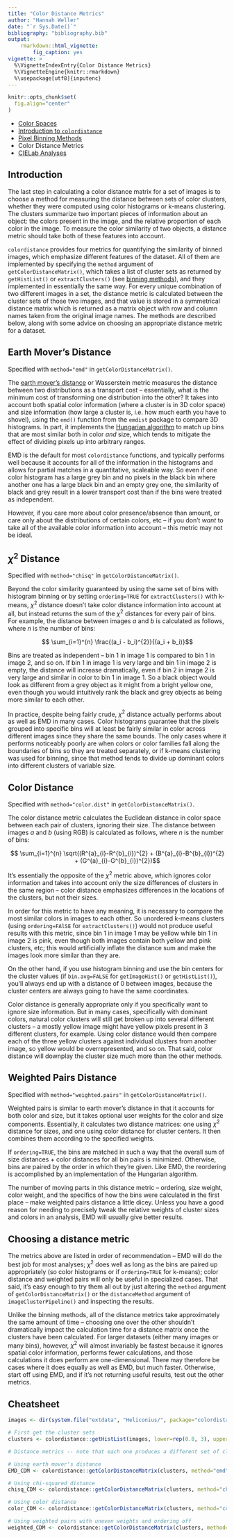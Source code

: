 ```yaml
---
title: "Color Distance Metrics"
author: "Hannah Weller"
date: "`r Sys.Date()`"
bibliography: "bibliography.bib"
output: 
    rmarkdown::html_vignette: 
        fig_caption: yes
vignette: >
  %\VignetteIndexEntry{Color Distance Metrics}
  %\VignetteEngine{knitr::rmarkdown}
  %\usepackage[utf8]{inputenc}
---
```

```r
knitr::opts_chunk$set(
  fig.align="center"
)
```

* [Color Spaces](color-spaces.html)
* [Introduction to `colordistance`](colordistance-introduction.html)
* [Pixel Binning Methods](binning-methods.html)
* Color Distance Metrics
* [CIELab Analyses](lab-analyses.html)

## Introduction

The last step in calculating a color distance matrix for a set of images is to choose a method for measuring the distance between sets of color clusters, whether they were computed using color histograms or k-means clustering. The clusters summarize two important pieces of information about an object: the colors present in the image, and the relative proportion of each color in the image. To measure the color similarity of two objects, a distance metric should take both of these features into account.

`colordistance` provides four metrics for quantifying the similarity of binned images, which emphasize different features of the dataset. All of them are implemented by specifying the `method` argument of `getColorDistanceMatrix()`, which takes a list of cluster sets as returned by `getHistList()` or `extractClusters()` (see [binning methods](binning-methods.html)), and they implemented in essentially the same way. For every unique combination of two different images in a set, the distance metric is calculated between the cluster sets of those two images, and that value is stored in a symmetrical distance matrix which is returned as a matrix object with row and column names taken from the original image names. The methods are described below, along with some advice on choosing an appropriate distance metric for a dataset. 



## Earth Mover's Distance

Specified with `method="emd"` in `getColorDistanceMatrix()`. 

The [earth mover's distance](@Rubner2000) or Wasserstein metric measures the distance between two distributions as a transport cost -- essentially, what is the minimum cost of transforming one distribution into the other? It takes into account both spatial color information (where a cluster is in 3D color space) and size information (how large a cluster is, i.e. how much earth you have to shovel), using the `emd()` function from the `emdist` package to compare 3D histograms. In part, it implements the [Hungarian algorithm](https://en.wikipedia.org/wiki/Hungarian_algorithm) to match up bins that are most similar both in color *and* size, which tends to mitigate the effect of dividing pixels up into arbitrary ranges.

EMD is the default for most `colordistance` functions, and typically performs well because it accounts for all of the information in the histograms and allows for partial matches in a quantitative, scaleable way. So even if one color histogram has a large grey bin and no pixels in the black bin where another one has a large black bin and an empty grey one, the similarity of black and grey result in a lower transport cost than if the bins were treated as independent.

However, if you care more about color presence/absence than amount, or care only about the distributions of certain colors, etc -- if you don't *want* to take all of the available color information into account -- this metric may not be ideal.

## $\chi^{2}$ Distance

Specified with `method="chisq"` in `getColorDistanceMatrix()`.

Beyond the color similarity guaranteed by using the same set of bins with histogram binning or by setting `ordering=TRUE` for `extractClusters()` with k-means, $\chi^{2}$ distance doesn't take color distance information into account at all, but instead returns the sum of the $\chi^{2}$ distances for every pair of bins. For example, the distance between images $a$ and $b$ is calculated as follows, where $n$ is the number of bins:

$$ \sum_{i=1}^{n} \frac{(a_i - b_i)^{2}}{(a_i + b_i)}$$

Bins are treated as independent -- bin 1 in image 1 is compared to bin 1 in image 2, and so on. If bin 1 in image 1 is very large and bin 1 in image 2 is empty, the distance will increase dramatically, even if bin 2 in image 2 is very large and similar in color to bin 1 in image 1. So a black object would look as different from a grey object as it might from a bright yellow one, even though you would intuitively rank the black and grey objects as being more similar to each other. 

In practice, despite being fairly crude, $\chi^{2}$ distance actually performs about as well as EMD in many cases. Color histograms guarantee that the pixels grouped into specific bins will at least be fairly similar in color across different images since they share the same bounds. The only cases where it performs noticeably poorly are when colors or color families fall along the boundaries of bins so they are treated separately, or if k-means clustering was used for binning, since that method tends to divide up dominant colors into different clusters of variable size. 

## Color Distance

Specified with `method="color.dist"` in `getColorDistanceMatrix()`.

The color distance metric calculates the Euclidean distance in color space between each pair of clusters, ignoring their size. The distance between images $a$ and $b$ (using RGB) is calculated as follows, where $n$ is the number of bins:

$$ \sum_{i=1}^{n} \sqrt((R^{a}_{i}-R^{b}_{i})^{2} + (B^{a}_{i}-B^{b}_{i})^{2} + (G^{a}_{i}-G^{b}_{i})^{2})$$

It's essentially the opposite of the $\chi^{2}$ metric above, which ignores color information and takes into account only the size differences of clusters in the same region -- color distance emphasizes differences in the locations of the clusters, but not their sizes.

In order for this metric to have any meaning, it is necessary to compare the most similar colors in images to each other. So unordered k-means clusters (using `ordering=FAlSE` for `extractClusters()`) would not produce useful results with this metric, since bin 1 in image 1 may be yellow while bin 1 in image 2 is pink, even though both images contain both yellow and pink clusters, etc; this would artificially inflate the distance sum and make the images look more similar than they are. 

On the other hand, if you use histogram binning and use the bin centers for the cluster values (if `bin.avg=FALSE` for `getImageHist()` or `getHistList()`), you'll always end up with a distance of 0 between images, because the cluster centers are always going to have the same coordinates. 

Color distance is generally appropriate only if you specifically want to ignore size information. But in many cases, specifically with dominant colors, natural color clusters will still get broken up into several different clusters -- a mostly yellow image might have yellow pixels present in 3 different clusters, for example. Using color distance would then compare each of the three yellow clusters against individual clusters from another image, so yellow would be overrepresented, and so on. That said, color distance will downplay the cluster size much more than the other methods.

## Weighted Pairs Distance

Specified with `method="weighted.pairs"` in `getColorDistanceMatrix()`.

Weighted pairs is similar to earth mover's distance in that it accounts for both color and size, but it takes optional user weights for the color and size components. Essentially, it calculates two distance matrices: one using $\chi^{2}$ distance for sizes, and one using color distance for cluster centers. It then combines them according to the specified weights. 

If `ordering=TRUE`, the bins are matched in such a way that the overall sum of size distances + color distances for all bin pairs is minimized. Otherwise, bins are paired by the order in which they're given. Like EMD, the reordering is accomplished by an implementation of the Hungarian algorithm.

The number of moving parts in this distance metric -- ordering, size weight, color weight, and the specifics of how the bins were calculated in the first place -- make weighted pairs distance a little dicey. Unless you have a good reason for needing to precisely tweak the relative weights of cluster sizes and colors in an analysis, EMD will usually give better results.

## Choosing a distance metric

The metrics above are listed in order of recommendation -- EMD will do the best job for most analyses; $\chi^{2}$ does well as long as the bins are paired up appropriately (so color histograms or if `ordering=TRUE` for k-means); color distance and weighted pairs will only be useful in specialized cases. That said, it's easy enough to try them all out by just altering the `method` argument of `getColorDistanceMatrix()` or the `distanceMethod` argument of `imageClusterPipeline()` and inspecting the results. 

Unlike the binning methods, all of the distance metrics take approximately the same amount of time -- choosing one over the other shouldn't dramatically impact the calculation time for a distance matrix once the clusters have been calculated. For larger datasets (either many images or many bins), however, $\chi^{2}$ will almost invariably be fastest because it ignores spatial color information, performs fewer calculations, and those calculations it does perform are one-dimensional. There may therefore be cases where it does equally as well as EMD, but much faster. Otherwise, start off using EMD, and if it's not returning useful results, test out the other metrics.

## Cheatsheet
```r

images <- dir(system.file("extdata", "Heliconius/", package="colordistance"), full.names=TRUE)

# First get the cluster sets
clusters <- colordistance::getHistList(images, lower=rep(0.8, 3), upper=rep(1, 3))

# Distance metrics -- note that each one produces a different set of clusters, but some are more similar than others

# Using earth mover's distance
EMD_CDM <- colordistance::getColorDistanceMatrix(clusters, method="emd")

# Using chi-squared distance
chisq_CDM <- colordistance::getColorDistanceMatrix(clusters, method="chisq")

# Using color distance
color_CDM <- colordistance::getColorDistanceMatrix(clusters, method="color.dist")

# Using weighted pairs with uneven weights and ordering off
weighted_CDM <- colordistance::getColorDistanceMatrix(clusters, method="weighted.pairs", ordering=FALSE, sizeWeight=0.7, colorWeight=0.3)

```



